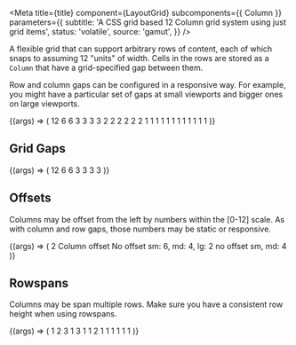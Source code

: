 

<Meta
  title={title}
  component={LayoutGrid}
  subcomponents={{ Column }}
  parameters={{
    subtitle: 'A CSS grid based 12 Column grid system using just grid items',
    status: 'volatile',
    source: 'gamut',
  }}
/>

A flexible grid that can support arbitrary rows of content, each of
which snaps to assuming 12 "units" of width. Cells in the rows are
stored as a `Column` that have a grid-specified gap
between them.

Row and column gaps can be configured in a responsive way. For example, you might
have a particular set of gaps at small viewports and bigger ones on large viewports.

<Canvas>
  <Story
    name="LayoutGrid"
    args={{ rowGap: { xs: 'sm', lg: 'lg' }, columnGap: { xs: 'sm', lg: 'lg' } }}
  >
    {(args) => (
      <LayoutGrid {...args}>
        <Column size={12}>
          <ExampleBox>12</ExampleBox>
        </Column>
        <Column size={6}>
          <ExampleBox>6</ExampleBox>
        </Column>
        <Column size={6}>
          <ExampleBox>6</ExampleBox>
        </Column>
        <Column size={3}>
          <ExampleBox>3</ExampleBox>
        </Column>
        <Column size={3}>
          <ExampleBox>3</ExampleBox>
        </Column>
        <Column size={3}>
          <ExampleBox>3</ExampleBox>
        </Column>
        <Column size={3}>
          <ExampleBox>3</ExampleBox>
        </Column>
        <Column size={2}>
          <ExampleBox>2</ExampleBox>
        </Column>
        <Column size={2}>
          <ExampleBox>2</ExampleBox>
        </Column>
        <Column size={2}>
          <ExampleBox>2</ExampleBox>
        </Column>
        <Column size={2}>
          <ExampleBox>2</ExampleBox>
        </Column>
        <Column size={2}>
          <ExampleBox>2</ExampleBox>
        </Column>
        <Column size={2}>
          <ExampleBox>2</ExampleBox>
        </Column>
        <Column size={1}>
          <ExampleBox>1</ExampleBox>
        </Column>
        <Column size={1}>
          <ExampleBox>1</ExampleBox>
        </Column>
        <Column size={1}>
          <ExampleBox>1</ExampleBox>
        </Column>
        <Column size={1}>
          <ExampleBox>1</ExampleBox>
        </Column>
        <Column size={1}>
          <ExampleBox>1</ExampleBox>
        </Column>
        <Column size={1}>
          <ExampleBox>1</ExampleBox>
        </Column>
        <Column size={1}>
          <ExampleBox>1</ExampleBox>
        </Column>
        <Column size={1}>
          <ExampleBox>1</ExampleBox>
        </Column>
        <Column size={1}>
          <ExampleBox>1</ExampleBox>
        </Column>
        <Column size={1}>
          <ExampleBox>1</ExampleBox>
        </Column>
        <Column size={1}>
          <ExampleBox>1</ExampleBox>
        </Column>
        <Column size={1}>
          <ExampleBox>1</ExampleBox>
        </Column>
      </LayoutGrid>
    )}
  </Story>
</Canvas>

<Props story="LayoutGrid" />

## Grid Gaps

<Canvas>
  <Story name="Grid Gaps" args={{ rowGap: 'sm', columnGap: 'sm' }}>
    {(args) => (
      <LayoutGrid {...args}>
        <Column size={12}>
          <ExampleBox>12</ExampleBox>
        </Column>
        <Column size={6}>
          <ExampleBox>6</ExampleBox>
        </Column>
        <Column size={6}>
          <ExampleBox>6</ExampleBox>
        </Column>
        <Column size={3}>
          <ExampleBox>3</ExampleBox>
        </Column>
        <Column size={3}>
          <ExampleBox>3</ExampleBox>
        </Column>
        <Column size={3}>
          <ExampleBox>3</ExampleBox>
        </Column>
        <Column size={3}>
          <ExampleBox>3</ExampleBox>
        </Column>
      </LayoutGrid>
    )}
  </Story>
</Canvas>

## Offsets

Columns may be offset from the left by numbers within the [0-12] scale.
As with column and row gaps, those numbers may be static or responsive.

<Canvas>
  <Story name="Column Offsets">
    {(args) => (
      <LayoutGrid rowGap="sm" columnGap="sm">
        <Column offset={2} size={4}>
          <ExampleBox>2 Column offset</ExampleBox>
        </Column>
        <Column size={2}>
          <ExampleBox />
        </Column>
        <Column size={2}>
          <ExampleBox />
        </Column>
        <Column size={4}>
          <ExampleBox>No offset</ExampleBox>
        </Column>
        <Column size={8}>
          <ExampleBox />
        </Column>
        <Column offset={{ xs: 6, md: 4, lg: 2 }} size={6}>
          <ExampleBox>sm: 6, md: 4, lg: 2</ExampleBox>
        </Column>
        <Column offset={{ xs: 0, md: 4 }} size={6}>
          <ExampleBox>no offset sm, md: 4</ExampleBox>
        </Column>
      </LayoutGrid>
    )}
  </Story>
</Canvas>

## Rowspans

Columns may be span multiple rows. Make sure you have a consistent row height when using rowspans.

<Canvas>
  <Story name="Column Rowspans">
    {(args) => (
      <LayoutGrid columnGap="sm" rowGap="sm">
        <Column size={3}>
          <ExampleBox>1</ExampleBox>
        </Column>
        <Column rowspan={2} size={3}>
          <ExampleBox>2</ExampleBox>
        </Column>
        <Column rowspan={3} size={3}>
          <ExampleBox>3</ExampleBox>
        </Column>
        <Column size={3}>
          <ExampleBox>1</ExampleBox>
        </Column>
        <Column rowspan={3} size={3}>
          <ExampleBox>3</ExampleBox>
        </Column>
        <Column size={3}>
          <ExampleBox>1</ExampleBox>
        </Column>
        <Column size={3}>
          <ExampleBox>1</ExampleBox>
        </Column>
        <Column rowspan={2} size={3}>
          <ExampleBox>2</ExampleBox>
        </Column>
        <Column size={3}>
          <ExampleBox>1</ExampleBox>
        </Column>
        <Column size={3}>
          <ExampleBox>1</ExampleBox>
        </Column>
        <Column size={3}>
          <ExampleBox>1</ExampleBox>
        </Column>
        <Column size={3}>
          <ExampleBox>1</ExampleBox>
        </Column>
        <Column size={3}>
          <ExampleBox>1</ExampleBox>
        </Column>
        <Column size={3}>
          <ExampleBox>1</ExampleBox>
        </Column>
      </LayoutGrid>
    )}
  </Story>
</Canvas>
